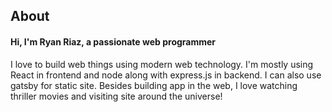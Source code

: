 ## About

#### Hi, I'm Ryan Riaz, a passionate web programmer

I love to build web things using modern web technology. I'm mostly using React in frontend and node along with express.js in backend. I can also use gatsby for static site. Besides building app in the web, I love watching thriller movies and visiting site around the universe!
